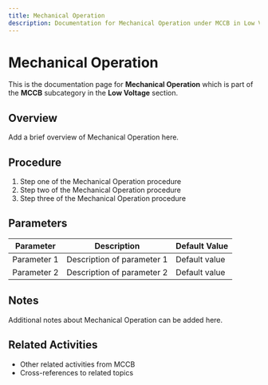 ```yaml
---
title: Mechanical Operation
description: Documentation for Mechanical Operation under MCCB in Low Voltage category
---
```


# Mechanical Operation

This is the documentation page for **Mechanical Operation** which is part of the **MCCB** subcategory in the **Low Voltage** section.

## Overview

Add a brief overview of Mechanical Operation here.

## Procedure

1. Step one of the Mechanical Operation procedure
2. Step two of the Mechanical Operation procedure
3. Step three of the Mechanical Operation procedure

## Parameters

| Parameter | Description | Default Value |
|-----------|-------------|---------------|
| Parameter 1 | Description of parameter 1 | Default value |
| Parameter 2 | Description of parameter 2 | Default value |

## Notes

Additional notes about Mechanical Operation can be added here.

## Related Activities

- Other related activities from MCCB
- Cross-references to related topics
